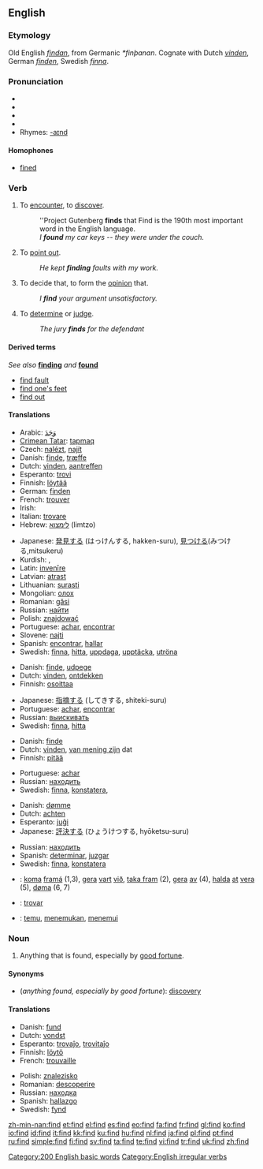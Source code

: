 ==English==

{{rank|Lord|de|whole|190|find|got|let|world}}

===Etymology===
Old English ''[[findan]]'', from Germanic ''*finþanan''.  Cognate with Dutch ''[[vinden]]'', German ''[[finden]]'', Swedish ''[[finna]]''.

===Pronunciation===
* {{enPR|fīnd}}
* {{IPA|/faɪnd/}}
* {{SAMPA|/faInd/}}
* {{audio|en-us-find.ogg|Audio (US)}}
* Rhymes: [[Rhymes:English:-aɪnd|-aɪnd]]

====Homophones====
* [[fine]]d

===Verb===
{{en-verb|finds|finding|found|'''[[found]]''' or archaic '''[[founden]]'''}}

# {{transitive}} To [[encounter]], to [[discover]].
#: ''Project Gutenberg '''finds''' that Find is the 190th most important word in the English language.
#: ''I '''found''' my car keys -- they were under the couch.''
# {{transitive}} To [[point out]].
#: ''He kept '''finding''' faults with my work.''
# {{transitive}} To decide that, to form the [[opinion]] that.
#: ''I '''find''' your argument unsatisfactory.''
# {{transitive}} To [[determine]] or [[judge]].
#: ''The jury '''finds''' for the defendant''

====Derived terms====
''See also'' '''[[finding]]''' ''and'' '''[[found]]'''
* [[find fault]]
* [[find one's feet]]
* [[find out]]

====Translations====
{{trans-top|encounter}}
* Arabic: [[وَجَدَ]]
* [[Crimean Tatar]]: [[tapmaq]]
* Czech: [[nalézt]], [[najít]]
* Danish: [[finde]], [[træffe]]
* Dutch: [[vinden]], [[aantreffen]]
* Esperanto: [[trovi]]
* Finnish: [[löytää]]
* German: [[finden]]
* French: [[trouver]]
* Irish: {{t|ga|faigh}}
* Italian: [[trovare]]
* Hebrew: [[לימצוא]] (limtzo)
{{trans-mid}}
* Japanese: [[発見]]する (はっけんする, hakken-suru), [[見つける]](みつける,mitsukeru)
* Kurdish: {{KUchar|[[دیتنه‌وه‌]]}}, {{KUchar|[[دۆزینه‌وه‌]]}}
* Latin: [[invenire|invenīre]]
* Latvian: [[atrast]]
* Lithuanian: [[surasti]]
* Mongolian: [[олох]]
* Romanian: [[găsi]]
* Russian: [[найти]]
* Polish: [[znajdować]]
* Portuguese: [[achar]], [[encontrar]]
* Slovene: [[najti]]
* Spanish: [[encontrar]], [[hallar]]
* Swedish: [[finna]], [[hitta]], [[uppdaga]], [[upptäcka]], [[utröna]]
{{trans-bottom}}

{{trans-top|point out}}
* Danish: [[finde]], [[udpege]]
* Dutch: [[vinden]], [[ontdekken]]
* Finnish: [[osoittaa]]
{{trans-mid}}
* Japanese: [[指摘]]する (してきする, shiteki-suru)
* Portuguese: [[achar]], [[encontrar]]
* Russian: [[выискивать]]
* Swedish: [[finna]], [[hitta]]
{{trans-bottom}}

{{trans-top|decide that}}
* Danish: [[finde]]
* Dutch: [[vinden]], [[van mening zijn]] dat
* Finnish: [[pitää]]
{{trans-mid}}
* Portuguese: [[achar]]
* Russian: [[находить]]
* Swedish: [[finna]], [[konstatera]],
{{trans-bottom}}

{{trans-top|determine, judge}}
* Danish: [[dømme]]
* Dutch: [[achten]]
* Esperanto: [[juĝi]]
* Japanese: [[評決]]する (ひょうけつする, hyōketsu-suru)
{{trans-mid}}
* Russian: [[находить]]
* Spanish: [[determinar]], [[juzgar]]
* Swedish: [[finna]], [[konstatera]]
{{trans-bottom}}

<!--Remove this section once all of the translations below have been moved into the tables above.-->
{{checktrans-top}}
* {{ttbc|Faroese}}: [[koma]] [[framá]] (1,3), [[gera]] [[vart]] [[við]], [[taka fram]] (2), [[gera]] [[av]] (4), [[halda]] [[at]] [[vera]] (5), [[døma]] (6, 7)
* {{ttbc|Ido}}: [[trovar]]
* {{ttbc|Indonesian}}: [[temu]], [[temu|menemukan]], [[temu|menemui]]
{{trans-bottom}}

===Noun===
{{en-noun}}

# Anything that is found, especially by [[good fortune]].

====Synonyms====
* (''anything found, especially by good fortune''): [[discovery]]

====Translations====
{{trans-top|anything that is found, especially by good fortune}}
* Danish: [[fund]]
* Dutch: [[vondst]] {{f}}
* Esperanto: [[trovaĵo]], [[trovitaĵo]]
* Finnish: [[löytö]]
* French: [[trouvaille]] {{f}}
{{trans-mid}}
* Polish: [[znalezisko]] {{n}}
* Romanian: [[descoperire]] {{f}}
* Russian: [[находка]] {{f}}
* Spanish: [[hallazgo]] {{m}}
* Swedish: [[fynd]] {{n}}
{{trans-bottom}}

[[Category:200 English basic words]]
[[Category:English irregular verbs]]

[[zh-min-nan:find]]
[[et:find]]
[[el:find]]
[[es:find]]
[[eo:find]]
[[fa:find]]
[[fr:find]]
[[gl:find]]
[[ko:find]]
[[io:find]]
[[id:find]]
[[it:find]]
[[kk:find]]
[[ku:find]]
[[hu:find]]
[[nl:find]]
[[ja:find]]
[[pl:find]]
[[pt:find]]
[[ru:find]]
[[simple:find]]
[[fi:find]]
[[sv:find]]
[[ta:find]]
[[te:find]]
[[vi:find]]
[[tr:find]]
[[uk:find]]
[[zh:find]]